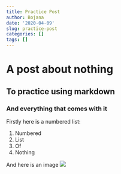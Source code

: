 ```yaml
---
title: Practice Post
author: Bojana 
date: '2020-04-09'
slug: practice-post
categories: []
tags: []
---
```


# A post about nothing
## To practice using markdown
### And everything that comes with it

Firstly here is a numbered list:

1. Numbered
2. List 
3. Of
4. Nothing

And here is an image 
![](https://www.google.com/url?sa=i&url=https%3A%2F%2Fwww.inspiredtaste.net%2F25708%2Fessential-waffle-recipe%2F&psig=AOvVaw1bYb-O7V2ewf5qQDx686Su&ust=1586495979418000&source=images&cd=vfe&ved=0CAIQjRxqFwoTCIj8yJzM2ugCFQAAAAAdAAAAABAD)

